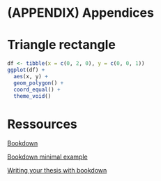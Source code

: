 # (APPENDIX) Appendices {-}

# Triangle rectangle

```r
df <- tibble(x = c(0, 2, 0), y = c(0, 0, 1))
ggplot(df) +
  aes(x, y) +
  geom_polygon() +
  coord_equal() +
  theme_void() 
```


# Ressources

[Bookdown](https://bookdown.org/yihui/bookdown/)

[Bookdown minimal example](https://bookdown.org/yihui/bookdown-demo/)

[Writing your thesis with bookdown](https://eddjberry.netlify.com/post/writing-your-thesis-with-bookdown/)

